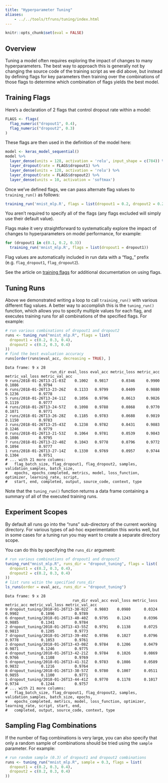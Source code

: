 ```yaml
---
title: "Hyperparameter Tuning"
aliases:
    - ../../tools/tfruns/tuning/index.html
---
```


```r
knitr::opts_chunk$set(eval = FALSE)
```


## Overview

Tuning a model often requires exploring the impact of changes to many hyperparameters. The best way to approach this is generally not by changing the source code of the training script as we did above, but instead by defining flags for key parameters then training over the combinations of those flags to determine which combination of flags yields the best model.

## Training Flags

Here's a declaration of 2 flags that control dropout rate within a model:

```r
FLAGS <- flags(
  flag_numeric("dropout1", 0.4),
  flag_numeric("dropout2", 0.3)
)
```

These flags are then used in the definition of the model here:

```r
model <- keras_model_sequential()
model %>%
  layer_dense(units = 128, activation = 'relu', input_shape = c(784)) %>%
  layer_dropout(rate = FLAGS$dropout1) %>%
  layer_dense(units = 128, activation = 'relu') %>%
  layer_dropout(rate = FLAGS$dropout2) %>%
  layer_dense(units = 10, activation = 'softmax')
```

Once we've defined flags, we can pass alternate flag values to `training_run()` as follows:

```r
training_run('mnist_mlp.R', flags = list(dropout1 = 0.2, dropout2 = 0.2))
```

You aren't required to specify all of the flags (any flags excluded will simply use their default value).

Flags make it very straightforward to systematically explore the impact of changes to hyperparameters on model performance, for example:

```r
for (dropout1 in c(0.1, 0.2, 0.3))
  training_run('mnist_mlp.R', flags = list(dropout1 = dropout1))
```

Flag values are automatically included in run data with a "flag_" prefix (e.g. `flag_dropout1`, `flag_dropout2`).

See the article on [training flags](https://tensorflow.rstudio.com/tools/tfruns/overview/) for additional documentation on using flags.

## Tuning Runs

Above we demonstrated writing a loop to call `training_run()` with various different flag values. A better way to accomplish this is the `tuning_run()` function, which allows you to specify multiple values for each flag, and executes training runs for all combinations of the specified flags. For example:

```r
# run various combinations of dropout1 and dropout2
runs <- tuning_run("mnist_mlp.R", flags = list(
  dropout1 = c(0.2, 0.3, 0.4),
  dropout2 = c(0.2, 0.3, 0.4)
))
# find the best evaluation accuracy
runs[order(runs$eval_acc, decreasing = TRUE), ]
```
```
Data frame: 9 x 28 
                    run_dir eval_loss eval_acc metric_loss metric_acc metric_val_loss metric_val_acc
9 runs/2018-01-26T13-21-03Z    0.1002   0.9817      0.0346     0.9900          0.1086         0.9794
6 runs/2018-01-26T13-23-26Z    0.1133   0.9799      0.0409     0.9880          0.1236         0.9778
5 runs/2018-01-26T13-24-11Z    0.1056   0.9796      0.0613     0.9826          0.1119         0.9777
4 runs/2018-01-26T13-24-57Z    0.1098   0.9788      0.0868     0.9770          0.1071         0.9771
2 runs/2018-01-26T13-26-28Z    0.1185   0.9783      0.0688     0.9819          0.1150         0.9783
3 runs/2018-01-26T13-25-43Z    0.1238   0.9782      0.0431     0.9883          0.1246         0.9779
8 runs/2018-01-26T13-21-53Z    0.1064   0.9781      0.0539     0.9843          0.1086         0.9795
7 runs/2018-01-26T13-22-40Z    0.1043   0.9778      0.0796     0.9772          0.1094         0.9777
1 runs/2018-01-26T13-27-14Z    0.1330   0.9769      0.0957     0.9744          0.1304         0.9751
# ... with 21 more columns:
#   flag_batch_size, flag_dropout1, flag_dropout2, samples, validation_samples, batch_size,
#   epochs, epochs_completed, metrics, model, loss_function, optimizer, learning_rate, script,
#   start, end, completed, output, source_code, context, type
```

Note that the `tuning_run()` function returns a data frame containing a summary of all of the executed training runs.

## Experiment Scopes

By default all runs go into the "runs" sub-directory of the current working directory. For various types of ad-hoc experimentation this works well, but in some cases for a tuning run you may want to create a separate directory scope.

You can do this by specifying the `runs_dir` argument:

```r
# run various combinations of dropout1 and dropout2
tuning_run("mnist_mlp.R", runs_dir = "dropout_tuning", flags = list(
  dropout1 = c(0.2, 0.3, 0.4),
  dropout2 = c(0.2, 0.3, 0.4)
))
# list runs witin the specified runs_dir
ls_runs(order = eval_acc, runs_dir = "dropout_tuning")
```
```
Data frame: 9 x 28 
                              run_dir eval_acc eval_loss metric_loss metric_acc metric_val_loss metric_val_acc
9 dropout_tuning/2018-01-26T13-38-02Z   0.9803    0.0980      0.0324     0.9902          0.1096         0.9789
6 dropout_tuning/2018-01-26T13-40-40Z   0.9795    0.1243      0.0396     0.9885          0.1341         0.9784
2 dropout_tuning/2018-01-26T13-43-55Z   0.9791    0.1138      0.0725     0.9813          0.1205         0.9773
7 dropout_tuning/2018-01-26T13-39-49Z   0.9786    0.1027      0.0796     0.9778          0.1053         0.9761
3 dropout_tuning/2018-01-26T13-43-08Z   0.9784    0.1206      0.0479     0.9871          0.1246         0.9775
4 dropout_tuning/2018-01-26T13-42-21Z   0.9784    0.1026      0.0869     0.9766          0.1108         0.9769
5 dropout_tuning/2018-01-26T13-41-31Z   0.9783    0.1086      0.0589     0.9832          0.1216         0.9764
8 dropout_tuning/2018-01-26T13-38-57Z   0.9780    0.1007      0.0511     0.9855          0.1100         0.9771
1 dropout_tuning/2018-01-26T13-44-41Z   0.9770    0.1178      0.1017     0.9734          0.1244         0.9757
# ... with 21 more columns:
#   flag_batch_size, flag_dropout1, flag_dropout2, samples, validation_samples, batch_size, epochs,
#   epochs_completed, metrics, model, loss_function, optimizer, learning_rate, script, start, end,
#   completed, output, source_code, context, type
```

## Sampling Flag Combinations

If the number of flag combinations is very large, you can also specify that only a random sample of combinations should be tried using the `sample` parameter. For example:

```r
# run random sample (0.3) of dropout1 and dropout2 combinations
runs <- tuning_run("mnist_mlp.R", sample = 0.3, flags = list(
  dropout1 = c(0.2, 0.3, 0.4),
  dropout2 = c(0.2, 0.3, 0.4)
))
```